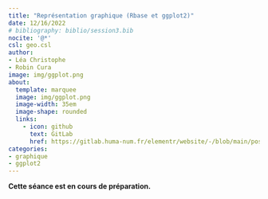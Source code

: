 ```yaml
---
title: "Représentation graphique (Rbase et ggplot2)"
date: 12/16/2022
# bibliography: biblio/session3.bib
nocite: '@*'
csl: geo.csl
author: 
- Léa Christophe
- Robin Cura
image: img/ggplot.png
about:
  template: marquee
  image: img/ggplot.png
  image-width: 35em
  image-shape: rounded
  links:
    - icon: github
      text: GitLab
      href: https://gitlab.huma-num.fr/elementr/website/-/blob/main/posts/seance4_ggplot.qmd
categories: 
- graphique
- ggplot2
---
```


**Cette séance est en cours de préparation.**

